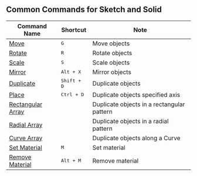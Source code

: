 ## Common Commands for Sketch and Solid
| Command Name                                    | Shortcut  | Note                                |
| ----------------------------------------------- | --------- | ------------------------------------------ |
| [Move](common/move)                             | <kbd>G</kbd>       | Move objects                               |
| [Rotate](common/rotate)                         | <kbd>R</kbd>       | Rotate objects                             |
| [Scale](common/scale)                           | <kbd>S</kbd>       | Scale objects                              |
| [Mirror](common/mirror)                         | <kbd>Alt + X</kbd>   | Mirror objects                             |
| [Duplicate](common/duplicate)                   | <kbd>Shift + D</kbd> | Duplicate objects                          |
| [Place](common/place)                           | <kbd>Ctrl + D</kbd>  | Duplicate objects specified axis           |
| [Rectangular Array](common/rectangular-array)   |           | Duplicate objects in a rectangular pattern |
| [Radial Array](common/radial-array)             |           | Duplicate objects in a radial pattern      |
| [Curve Array](common/curve-array)               |           | Duplicate objects along a Curve            |
| [Set Material](common/set-material)         | <kbd>M</kbd>       | Set material                               |
| [Remove Material](common/remove-material)   | <kbd>Alt + M</kbd>   | Remove material                            |

















